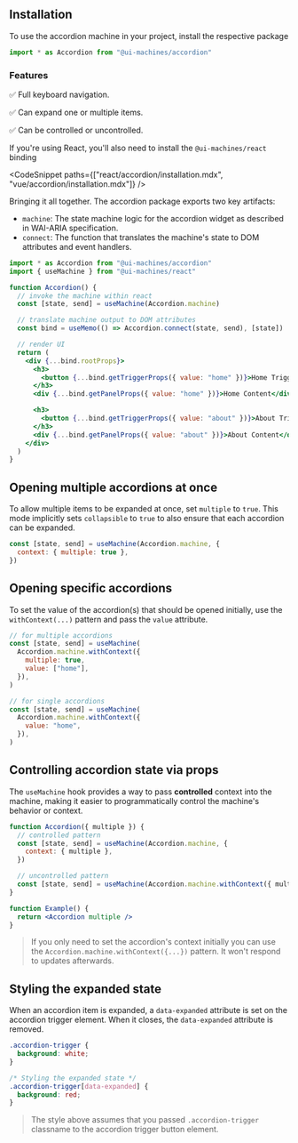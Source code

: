 ## Installation

To use the accordion machine in your project, install the respective package

```jsx
import * as Accordion from "@ui-machines/accordion"
```

### Features

✅ Full keyboard navigation.

✅ Can expand one or multiple items.

✅ Can be controlled or uncontrolled.

If you're using React, you'll also need to install the `@ui-machines/react` binding

<CodeSnippet paths={["react/accordion/installation.mdx", "vue/accordion/installation.mdx"]} />

Bringing it all together. The accordion package exports two key artifacts:

- `machine`: The state machine logic for the accordion widget as described in WAI-ARIA specification.
- `connect`: The function that translates the machine's state to DOM attributes and event handlers.

```jsx
import * as Accordion from "@ui-machines/accordion"
import { useMachine } from "@ui-machines/react"

function Accordion() {
  // invoke the machine within react
  const [state, send] = useMachine(Accordion.machine)

  // translate machine output to DOM attributes
  const bind = useMemo(() => Accordion.connect(state, send), [state])

  // render UI
  return (
    <div {...bind.rootProps}>
      <h3>
        <button {...bind.getTriggerProps({ value: "home" })}>Home Trigger</button>
      </h3>
      <div {...bind.getPanelProps({ value: "home" })}>Home Content</div>

      <h3>
        <button {...bind.getTriggerProps({ value: "about" })}>About Trigger</button>
      </h3>
      <div {...bind.getPanelProps({ value: "about" })}>About Content</div>
    </div>
  )
}
```

## Opening multiple accordions at once

To allow multiple items to be expanded at once, set `multiple` to `true`. This mode implicitly sets `collapsible` to
`true` to also ensure that each accordion can be expanded.

```jsx
const [state, send] = useMachine(Accordion.machine, {
  context: { multiple: true },
})
```

## Opening specific accordions

To set the value of the accordion(s) that should be opened initially, use the `withContext(...)` pattern and pass the
`value` attribute.

```jsx
// for multiple accordions
const [state, send] = useMachine(
  Accordion.machine.withContext({
    multiple: true,
    value: ["home"],
  }),
)

// for single accordions
const [state, send] = useMachine(
  Accordion.machine.withContext({
    value: "home",
  }),
)
```

## Controlling accordion state via props

The `useMachine` hook provides a way to pass **controlled** context into the machine, making it easier to
programmatically control the machine's behavior or context.

```jsx
function Accordion({ multiple }) {
  // controlled pattern
  const [state, send] = useMachine(Accordion.machine, {
    context: { multiple },
  })

  // uncontrolled pattern
  const [state, send] = useMachine(Accordion.machine.withContext({ multiple }))
}

function Example() {
  return <Accordion multiple />
}
```

> If you only need to set the accordion's context initially you can use the `Accordion.machine.withContext({...})`
> pattern. It won't respond to updates afterwards.

## Styling the expanded state

When an accordion item is expanded, a `data-expanded` attribute is set on the accordion trigger element. When it closes,
the `data-expanded` attribute is removed.

```css
.accordion-trigger {
  background: white;
}

/* Styling the expanded state */
.accordion-trigger[data-expanded] {
  background: red;
}
```

> The style above assumes that you passed `.accordion-trigger` classname to the accordion trigger button element.
